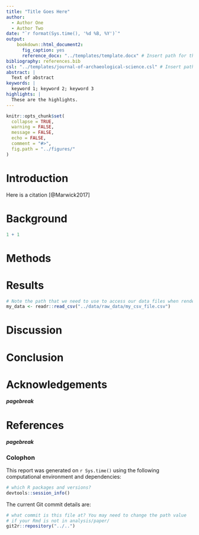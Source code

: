 ```yaml
---
title: "Title Goes Here"
author:
  - Author One
  - Author Two
date: "`r format(Sys.time(), '%d %B, %Y')`"
output: 
    bookdown::html_document2:
      fig_caption: yes
      reference_docx: "../templates/template.docx" # Insert path for the DOCX file
bibliography: references.bib
csl: "../templates/journal-of-archaeological-science.csl" # Insert path for the bib-style
abstract: |
  Text of abstract
keywords: |
  keyword 1; keyword 2; keyword 3
highlights: |
  These are the highlights. 
---
```



<!-- This is the format for text comments that will be ignored during renderings. Do not put R code in these comments because it will not be ignored. -->

```r
knitr::opts_chunk$set(
  collapse = TRUE,
  warning = FALSE,
  message = FALSE,
  echo = FALSE,
  comment = "#>",
  fig.path = "../figures/"
)
```

# Introduction

Here is a citation [@Marwick2017]

# Background

```r
1 + 1
```

# Methods

# Results

```r
# Note the path that we need to use to access our data files when rendering this document
my_data <- readr::read_csv("../data/raw_data/my_csv_file.csv")
```

# Discussion

# Conclusion

# Acknowledgements

<!-- The following line inserts a page break when the output is MS Word. For page breaks in PDF, use \newpage on its own line.  -->
##### pagebreak

# References 
<!-- The following line ensures the references appear here for the MS Word or HTML output files, rather than right at the end of the document (this will not work for PDF files):  -->
<div id="refs"></div>

##### pagebreak

### Colophon

This report was generated on `r Sys.time()` using the following computational environment and dependencies: 

```r
# which R packages and versions?
devtools::session_info()
```

The current Git commit details are:

```r
# what commit is this file at? You may need to change the path value
# if your Rmd is not in analysis/paper/
git2r::repository("../..")
```
